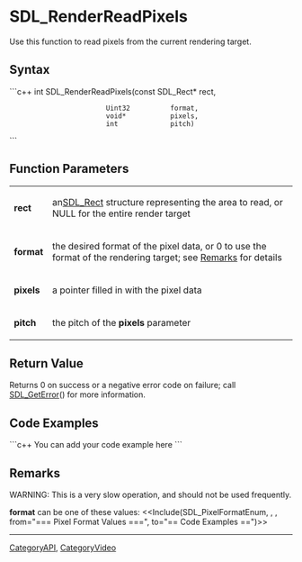 <!-- pragma section-numbers off -->
<!-- pragma disable-camelcase -->

= SDL_RenderReadPixels =
Use this function to read pixels from the current rendering target.


== Syntax ==
```c++
int SDL_RenderReadPixels(const SDL_Rect* rect,
                         Uint32          format,
                         void*           pixels,
                         int             pitch)
```

== Function Parameters ==
{|
|'''rect'''
|an[[SDL_Rect]] structure representing the area to read, or NULL for the entire render target
|-
|'''format'''
|the desired format of the pixel data, or 0 to use the format of the rendering target; see [[#format|Remarks]] for details
|-
|'''pixels'''
|a pointer filled in with the pixel data
|-
|'''pitch'''
|the pitch of the '''pixels''' parameter
|}

== Return Value ==
Returns 0 on success or a negative error code on failure; call [[SDL_GetError]]() for more information.

== Code Examples ==
```c++
You can add your code example here
```

== Remarks ==
WARNING: This is a very slow operation, and should not be used frequently. 

<span id="format"></span> '''format''' can be one of these values:
<<Include(SDL_PixelFormatEnum, , , from="=== Pixel Format Values ===", to="== Code Examples ==")>>


----
[[CategoryAPI]], [[CategoryVideo]]
